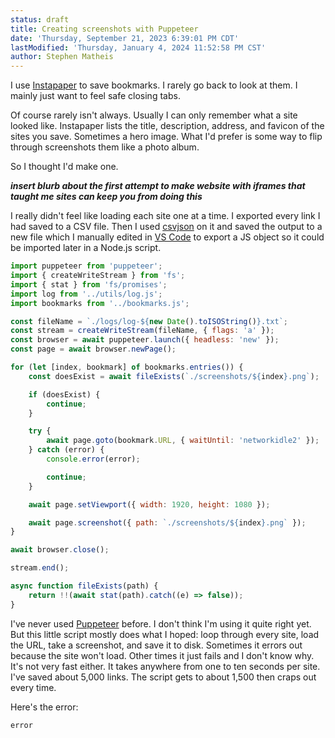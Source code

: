```yaml
---
status: draft
title: Creating screenshots with Puppeteer
date: 'Thursday, September 21, 2023 6:39:01 PM CDT'
lastModified: 'Thursday, January 4, 2024 11:52:58 PM CST'
author: Stephen Matheis
---
```


I use [Instapaper](https://www.instapaper.com) to save bookmarks. I rarely go back to look at them. I mainly just want to feel safe closing tabs.

Of course rarely isn't always. Usually I can only remember what a site looked like. Instapaper lists the title, description, address, and favicon of the sites you save. Sometimes a hero image. What I'd prefer is some way to flip through screenshots them like a photo album.

So I thought I'd make one.

**_insert blurb about the first attempt to make website with iframes that taught me sites can keep you from doing this_**

I really didn't feel like loading each site one at a time. I exported every link I had saved to a CSV file. Then I used [csvjson](https://csvkit.readthedocs.io/en/1.1.1/scripts/csvjson.html) on it and saved the output to a new file which I manually edited in [VS Code](https://code.visualstudio.com/) to export a JS object so it could be imported later in a Node.js script.

```js title="screenshot.js" showLineNumbers
import puppeteer from 'puppeteer';
import { createWriteStream } from 'fs';
import { stat } from 'fs/promises';
import log from '../utils/log.js';
import bookmarks from '../bookmarks.js';

const fileName = `./logs/log-${new Date().toISOString()}.txt`;
const stream = createWriteStream(fileName, { flags: 'a' });
const browser = await puppeteer.launch({ headless: 'new' });
const page = await browser.newPage();

for (let [index, bookmark] of bookmarks.entries()) {
    const doesExist = await fileExists(`./screenshots/${index}.png`);

    if (doesExist) {
        continue;
    }

    try {
        await page.goto(bookmark.URL, { waitUntil: 'networkidle2' });
    } catch (error) {
        console.error(error);

        continue;
    }

    await page.setViewport({ width: 1920, height: 1080 });

    await page.screenshot({ path: `./screenshots/${index}.png` });
}

await browser.close();

stream.end();

async function fileExists(path) {
    return !!(await stat(path).catch((e) => false));
}
```

I've never used [Puppeteer](https://pptr.dev/) before. I don't think I'm using it quite right yet. But this little script mostly does what I hoped: loop through every site, load the URL, take a screenshot, and save it to disk. Sometimes it errors out because the site won't load. Other times it just fails and I don't know why. It's not very fast either. It takes anywhere from one to ten seconds per site. I've saved about 5,000 links. The script gets to about 1,500 then craps out every time.

Here's the error:

```sh
error
```
